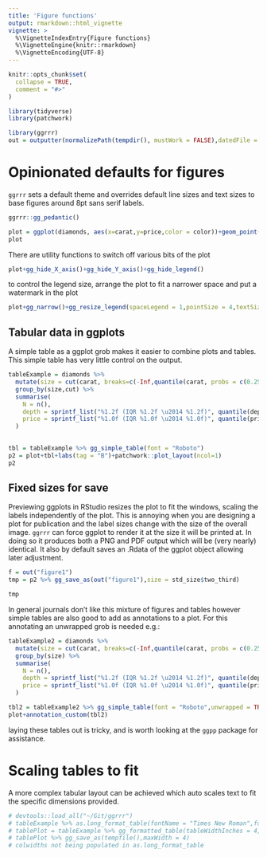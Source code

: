 ```yaml
---
title: 'Figure functions'
output: rmarkdown::html_vignette
vignette: >
  %\VignetteIndexEntry{Figure functions}
  %\VignetteEngine{knitr::rmarkdown}
  %\VignetteEncoding{UTF-8}
---
```


```r
knitr::opts_chunk$set(
  collapse = TRUE,
  comment = "#>"
)

library(tidyverse)
library(patchwork)
```

```r
library(ggrrr)
out = outputter(normalizePath(tempdir(), mustWork = FALSE),datedFile = FALSE,datedSubdirectory = FALSE)
```

# Opinionated defaults for figures

`ggrrr` sets a default theme and overrides default line sizes and text sizes to base figures around 8pt sans serif labels.

```r

ggrrr::gg_pedantic()

plot = ggplot(diamonds, aes(x=carat,y=price,color = color))+geom_point()+annotate("label",x=2,y=10000,label="Hello \u2014 world")+labs(tag = "A")+xlab("Carat\u2082")+ylab("price\u2265")
plot
```

There are utility functions to switch off various bits of the plot

```r
plot+gg_hide_X_axis()+gg_hide_Y_axis()+gg_hide_legend()
```

to control the legend size, arrange the plot to fit a narrower space and put a watermark in the plot

```r
plot+gg_narrow()+gg_resize_legend(spaceLegend = 1,pointSize = 4,textSize = 12)+gg_watermark("PRELIM")

```

## Tabular data in ggplots

A simple table as a ggplot grob makes it easier to combine plots and tables. This simple table has very little control on the output.

```r
tableExample = diamonds %>% 
  mutate(size = cut(carat, breaks=c(-Inf,quantile(carat, probs = c(0.25,0.75)),Inf), labels=c("small","medium","large")) %>% as.factor()) %>%
  group_by(size,cut) %>%
  summarise(
    N = n(),
    depth = sprintf_list("%1.2f (IQR %1.2f \u2014 %1.2f)", quantile(depth,c(0.5,0.25,0.75))),
    price = sprintf_list("%1.0f (IQR %1.0f \u2014 %1.0f)", quantile(price,c(0.5,0.25,0.75)))
  )
  

tbl = tableExample %>% gg_simple_table(font = "Roboto")
p2 = plot+tbl+labs(tag = "B")+patchwork::plot_layout(ncol=1)
p2
```

## Fixed sizes for save

Previewing ggplots in RStudio resizes the plot to fit the windows, scaling the labels independently of the plot. 
This is annoying when you are designing a plot for publication and the label sizes change with the size of the overall image.
`ggrrr` can force ggplot to render it at the size it will be printed at. In doing so it produces both a PNG and PDF output which will be
(very nearly) identical. It also by default saves an .Rdata of the ggplot object allowing later adjustment.

```r
f = out("figure1")
tmp = p2 %>% gg_save_as(out("figure1"),size = std_size$two_third)
```

```r
tmp
```

In general journals don't like this mixture of figures and tables however simple tables are also good to add as annotations to a plot. 
For this annotating an unwrapped grob is needed e.g.:

```r
tableExample2 = diamonds %>% 
  mutate(size = cut(carat, breaks=c(-Inf,quantile(carat, probs = c(0.25,0.75)),Inf), labels=c("small","medium","large")) %>% as.factor()) %>%
  group_by(size) %>%
  summarise(
    N = n(),
    depth = sprintf_list("%1.2f (IQR %1.2f \u2014 %1.2f)", quantile(depth,c(0.5,0.25,0.75))),
    price = sprintf_list("%1.0f (IQR %1.0f \u2014 %1.0f)", quantile(price,c(0.5,0.25,0.75)))
  )

tbl2 = tableExample2 %>% gg_simple_table(font = "Roboto",unwrapped = TRUE)
plot+annotation_custom(tbl2)

```

laying these tables out is tricky, and is worth looking at the `ggpp` package for assistance.

# Scaling tables to fit

A more complex tabular layout can be achieved which auto scales text to fit the specific dimensions provided.

```r
# devtools::load_all("~/Git/ggrrr")
# tableExample %>% as.long_format_table(fontName = "Times New Roman",fontSize = 12) %>% glimpse()
# tablePlot = tableExample %>% gg_formatted_table(tableWidthInches = 4,font = "Roboto",fontSize = 8)
# tablePlot %>% gg_save_as(tempfile(),maxWidth = 4)
# colwidths not being populated in as.long_format_table
```


